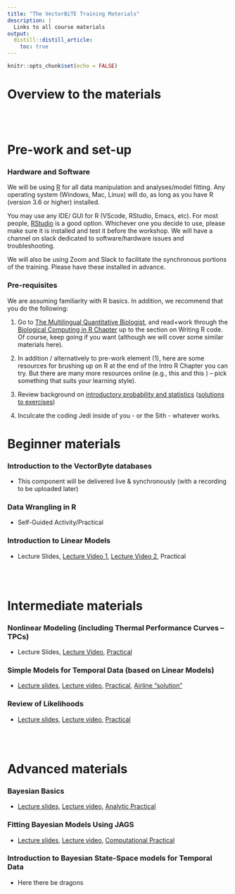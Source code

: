 ```yaml
---
title: "The VectorBiTE Training Materials"
description: |
  Links to all course materials
output: 
  distill::distill_article:
    toc: true 
---
```


```r
knitr::opts_chunk$set(echo = FALSE)
```


# Overview to the materials

<br>
<br>

# Pre-work and set-up

### Hardware and Software

We will be using [R](https://cran.r-project.org/) for all data manipulation and analyses/model fitting. Any operating system (Windows, Mac, Linux) will do, as long as you have R (version 3.6 or higher) installed.

You may use any IDE/ GUI for R (VScode, RStudio, Emacs, etc). For most people, [RStudio](https://www.rstudio.com/) is a good option. Whichever one you decide to use, please make sure it is installed and test it before the workshop. We will have a channel on slack dedicated to software/hardware issues and troubleshooting.

We will also be using Zoom and Slack to facilitate the synchronous portions of the training. Please have these installed in advance. 

### Pre-requisites

We are assuming familiarity with R basics. In addition, we recommend that you do the following:

1. Go to [The Multilingual Quantitative Biologist](https://mhasoba.github.io/TheMulQuaBio/intro.html), and read+work through the [Biological Computing in R Chapter](https://mhasoba.github.io/TheMulQuaBio/notebooks/07-R.html) up to the section on Writing R code. Of course, keep going if you want (although we will cover some similar materials here).

2. In addition / alternatively to pre-work element (1), here are some resources for brushing up on R at the end of the Intro R Chapter you can try. But there are many more resources online (e.g., this and this ) -- pick something that suits your learning style).

3. Review background on [introductory probability and statistics](activities/Stats_review.html) ([solutions to exercises](activities/Stats_review_soln.html)) 

4. Inculcate the coding Jedi inside of you - or the Sith - whatever works.



# Beginner materials

### Introduction to the VectorByte databases

- This component will be delivered live & synchronously (with a recording to be uploaded later)

### Data Wrangling in R

- Self-Guided Activity/Practical

### Introduction to Linear Models

- Lecture Slides, [Lecture Video 1](https://www.youtube.com/watch?v=oqjzfXDgZY0&list=PLrMhLVyZEsORr81gXrfgiq2vX30_brtpF&index=2), [Lecture Video 2](https://www.youtube.com/watch?v=-VelMqc9z6M&list=PLrMhLVyZEsORr81gXrfgiq2vX30_brtpF&index=1), Practical


<br>
<br>

# Intermediate materials

### Nonlinear Modeling (including Thermal Performance Curves -- TPCs)

- Lecture Slides, [Lecture Video](https://www.youtube.com/watch?v=dnZlU2_iQ1k&list=PLrMhLVyZEsORr81gXrfgiq2vX30_brtpF&index=3), [Practical](activities/VB_NLLS_activity.html)


### Simple Models for Temporal Data (based on Linear Models)

- [Lecture slides](lectures/VB_TS.pdf),  [Lecture video](https://www.youtube.com/watch?v=CIAoauEoTTo&list=PLrMhLVyZEsORr81gXrfgiq2vX30_brtpF&index=5), [Practical](activities/VB_TimeSeries.html), [Airline "solution"](activities/VB_TS_exercise_soln.html) 


### Review of Likelihoods 

- [Lecture slides](lectures/VB_likelihood.pdf),  [Lecture video](https://www.youtube.com/watch?v=MQOI91UMDX4&list=PLrMhLVyZEsORr81gXrfgiq2vX30_brtpF&index=7), [Practical](activities/VB_likelihood_activity.html) 

<br>
<br>

# Advanced materials

### Bayesian Basics 

- [Lecture slides](lectures/VB_Bayes1.pdf),  [Lecture video](https://www.youtube.com/watch?v=sVtaTTIZEa4&list=PLrMhLVyZEsORr81gXrfgiq2vX30_brtpF&index=4), [Analytic Practical](activities/VB_Bayes_activity1.html) 


### Fitting Bayesian Models Using JAGS

- [Lecture slides](lectures/VB_Bayes2.pdf),  [Lecture video](https://www.youtube.com/watch?v=q3FrMb_iQww&list=PLrMhLVyZEsORr81gXrfgiq2vX30_brtpF&index=6), [Computational Practical](activities/VB_Bayes_activity2.html) 


### Introduction to Bayesian State-Space models for Temporal Data
- Here there be dragons
